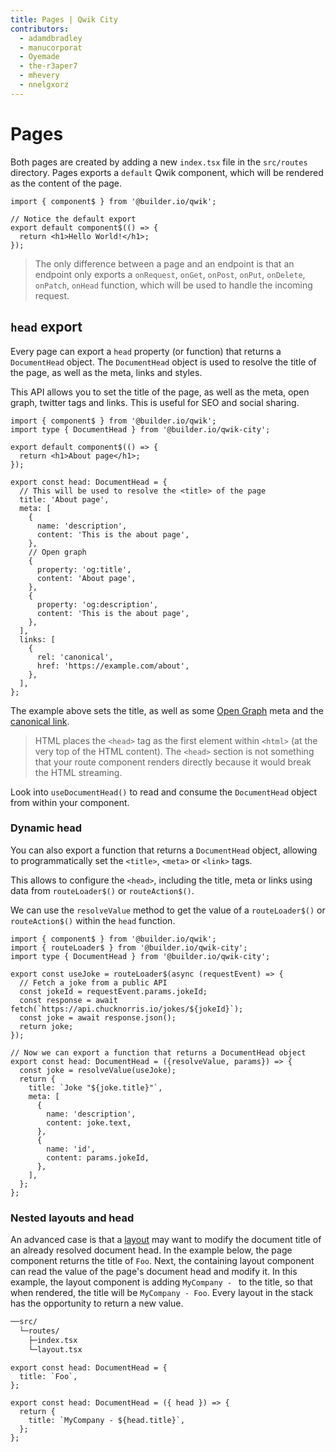 ```yaml
---
title: Pages | Qwik City
contributors:
  - adamdbradley
  - manucorporat
  - Oyemade
  - the-r3aper7
  - mhevery
  - nnelgxorz
---
```


# Pages

Both pages are created by adding a new `index.tsx` file in the `src/routes` directory. Pages exports a `default` Qwik component, which will be rendered as the content of the page.

```tsx title="src/routes/some/path/index.tsx"
import { component$ } from '@builder.io/qwik';

// Notice the default export
export default component$(() => {
  return <h1>Hello World!</h1>;
});
```

> The only difference between a page and an endpoint is that an endpoint only exports a `onRequest`, `onGet`, `onPost`, `onPut`, `onDelete`, `onPatch`, `onHead` function, which will be used to handle the incoming request.


## `head` export

Every page can export a `head` property (or function) that returns a `DocumentHead` object. The `DocumentHead` object is used to resolve the title of the page, as well as the meta, links and styles.

This API allows you to set the title of the page, as well as the meta, open graph, twitter tags and links. This is useful for SEO and social sharing.

```tsx {8} /head/ title="src/routes/about/index.tsx"
import { component$ } from '@builder.io/qwik';
import type { DocumentHead } from '@builder.io/qwik-city';

export default component$(() => {
  return <h1>About page</h1>;
});

export const head: DocumentHead = {
  // This will be used to resolve the <title> of the page
  title: 'About page',
  meta: [
    {
      name: 'description',
      content: 'This is the about page',
    },
    // Open graph
    {
      property: 'og:title',
      content: 'About page',
    },
    {
      property: 'og:description',
      content: 'This is the about page',
    },
  ],
  links: [
    {
      rel: 'canonical',
      href: 'https://example.com/about',
    },
  ],
};
```

The example above sets the title, as well as some [Open Graph](https://ogp.me/) meta and the [canonical link](https://developers.google.com/search/docs/crawling-indexing/canonicalization).

> HTML places the `<head>` tag as the first element within `<html>` (at the very top of the HTML content). The `<head>` section is not something that your route component renders directly because it would break the HTML streaming.

Look into `useDocumentHead()` to read and consume the `DocumentHead` object from within your component.

### Dynamic head

You can also export a function that returns a `DocumentHead` object, allowing to programmatically set the `<title>`, `<meta>` or `<link>` tags.

This allows to configure the `<head>`, including the title, meta or links using data from `routeLoader$()` or `routeAction$()`.

We can use the `resolveValue` method to get the value of a `routeLoader$()` or `routeAction$()` within the `head` function.

```tsx title="src/routes/jokes/[jokeId]/index.tsx"
import { component$ } from '@builder.io/qwik';
import { routeLoader$ } from '@builder.io/qwik-city';
import type { DocumentHead } from '@builder.io/qwik-city';

export const useJoke = routeLoader$(async (requestEvent) => {
  // Fetch a joke from a public API
  const jokeId = requestEvent.params.jokeId;
  const response = await fetch(`https://api.chucknorris.io/jokes/${jokeId}`);
  const joke = await response.json();
  return joke;
});

// Now we can export a function that returns a DocumentHead object
export const head: DocumentHead = ({resolveValue, params}) => {
  const joke = resolveValue(useJoke);
  return {
    title: `Joke "${joke.title}"`,
    meta: [
      {
        name: 'description',
        content: joke.text,
      },
      {
        name: 'id',
        content: params.jokeId,
      },
    ],
  };
};
```

### Nested layouts and head

An advanced case is that a [layout](/docs/(qwikcity)/layout/index.mdx) may want to modify the document title of an already resolved document head. In the example below, the page component returns the title of `Foo`. Next, the containing layout component can read the value of the page's document head and modify it. In this example, the layout component is adding `MyCompany - ` to the title, so that when rendered, the title will be `MyCompany - Foo`. Every layout in the stack has the opportunity to return a new value.

```bash
──src/
  └─routes/
    ├─index.tsx
    └─layout.tsx
```

```tsx title="src/routes/index.tsx"
export const head: DocumentHead = {
  title: `Foo`,
};
```

```tsx title="src/routes/layout.tsx"
export const head: DocumentHead = ({ head }) => {
  return {
    title: `MyCompany - ${head.title}`,
  };
};
```
